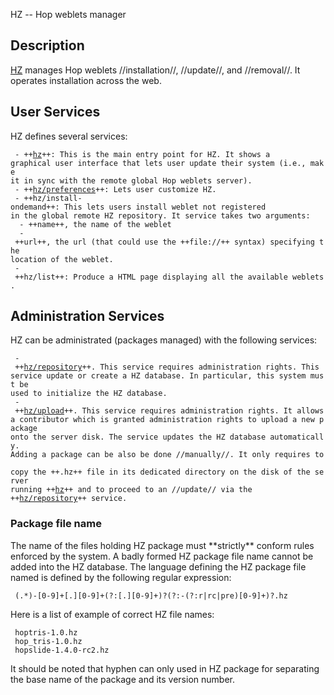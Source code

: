 <doc> HZ -- Hop weblets manager

== Description ==

[[hz|HZ]] manages Hop weblets //installation//, //update//, and //removal//. 
It operates installation across the web.

== User Services ==

HZ defines several services:

  - ++[[hz]]++: This is the main entry point for HZ. It shows a
 graphical user interface that lets user update their system (i.e., make
 it in sync with the remote global Hop weblets server).
  - ++[[hz/preferences]]++: Lets user customize HZ.
  - ++hz/install-ondemand++: This lets users install weblet not registered
 in the global remote HZ repository. It service takes two arguments:
   - ++name++, the name of the weblet
   - ++url++, the url (that could use the ++file://++ syntax) specifying the
 location of the weblet. 
  - ++hz/list++: Produce a HTML page displaying all the available weblets.


== Administration Services ==

HZ can be administrated (packages managed) with the following services:

  - ++[[hz/repository]]++. This service requires administration rights. This
 service update or create a HZ database. In particular, this system must be
 used to initialize the HZ database.
  - ++[[hz/upload]]++. This service requires administration rights. It allows
 a contributor which is granted administration rights to upload a new package 
 onto the server disk. The service updates the HZ database automatically.
 Adding a package can be also be done //manually//. It only requires to 
 copy the ++.hz++ file in its dedicated directory on the disk of the server
 running ++[[hz]]++ and to proceed to an //update// via the 
 ++[[hz/repository]]++ service.


=== Package file name ===

The name of the files holding HZ package must **strictly** conform
rules enforced by the system. A badly formed HZ package file name cannot
be added into the HZ database. The language defining the HZ package file
named is defined by the following regular expression:

  (.*)-[0-9]+[.][0-9]+(?:[.][0-9]+)?(?:-(?:r|rc|pre)[0-9]+)?.hz


Here is a list of example of correct HZ file names:

  hoptris-1.0.hz
  hop_tris-1.0.hz
  hopslide-1.4.0-rc2.hz


It should be noted that hyphen can only used in HZ package for separating
the base name of the package and its version number.

</doc>

